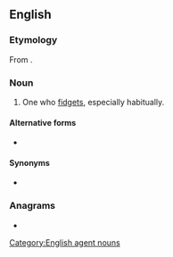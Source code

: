 ==English==

===Etymology===
From {{suffix|en|fidget|er}}.

===Noun===
{{en-noun}}

# One who [[fidget]]s, especially habitually.

====Alternative forms====
* {{l|en|fidgetter}} {{q|rare}}

====Synonyms====
* {{l|en|fidget}}

===Anagrams===
* {{anagrams|en|a=deefgirt|re-gifted|regifted}}

[[Category:English agent nouns]]